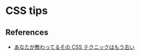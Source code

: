# CSS tips

## References

- [あなたが教わってるその CSS テクニックはもう古い](https://www.tak-dcxi.com/article/that-css-technique-you-learned-is-outdated/)

